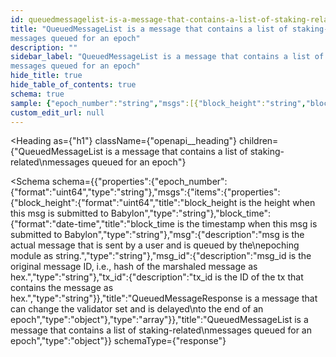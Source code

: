 ```yaml
---
id: queuedmessagelist-is-a-message-that-contains-a-list-of-staking-related-messages-queued-for-an-epoch
title: "QueuedMessageList is a message that contains a list of staking-related
messages queued for an epoch"
description: ""
sidebar_label: "QueuedMessageList is a message that contains a list of staking-related
messages queued for an epoch"
hide_title: true
hide_table_of_contents: true
schema: true
sample: {"epoch_number":"string","msgs":[{"block_height":"string","block_time":"2024-07-29T15:51:28.071Z","msg":"string","msg_id":"string","tx_id":"string"}]}
custom_edit_url: null
---
```



<Heading
  as={"h1"}
  className={"openapi__heading"}
  children={"QueuedMessageList is a message that contains a list of staking-related\nmessages queued for an epoch"}
>
</Heading>





<Schema
  schema={{"properties":{"epoch_number":{"format":"uint64","type":"string"},"msgs":{"items":{"properties":{"block_height":{"format":"uint64","title":"block_height is the height when this msg is submitted to Babylon","type":"string"},"block_time":{"format":"date-time","title":"block_time is the timestamp when this msg is submitted to Babylon","type":"string"},"msg":{"description":"msg is the actual message that is sent by a user and is queued by the\nepoching module as string.","type":"string"},"msg_id":{"description":"msg_id is the original message ID, i.e., hash of the marshaled message as hex.","type":"string"},"tx_id":{"description":"tx_id is the ID of the tx that contains the message as hex.","type":"string"}},"title":"QueuedMessageResponse is a message that can change the validator set and is delayed\nto the end of an epoch","type":"object"},"type":"array"}},"title":"QueuedMessageList is a message that contains a list of staking-related\nmessages queued for an epoch","type":"object"}}
  schemaType={"response"}
>
  
</Schema>
            